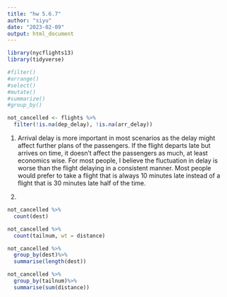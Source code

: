 ```yaml
---
title: "hw 5.6.7"
author: "siyu"
date: "2023-02-09"
output: html_document
---
```


```r
library(nycflights13)
library(tidyverse)

#filter()
#arrange()
#select()
#mutate()
#summarize()
#group_by()

not_cancelled <- flights %>% 
  filter(!is.na(dep_delay), !is.na(arr_delay))
```
1. 
Arrival delay is more important in most scenarios as the delay might affect further plans of the passengers. If the flight departs late but arrives on time, it doesn't affect the passengers as much, at least economics wise. For most people, I believe the fluctuation in delay is worse than the flight delaying in a consistent manner. Most people would prefer to take a flight that is always 10 minutes late instead of a flight that is 30 minutes late half of the time. 

2. 
```r
not_cancelled %>% 
  count(dest)

not_cancelled %>% 
  count(tailnum, wt = distance)
```

```r
not_cancelled %>%
  group_by(dest)%>%
  summarise(length(dest))
```

```r
not_cancelled %>%
  group_by(tailnum)%>%
  summarise(sum(distance))
```
